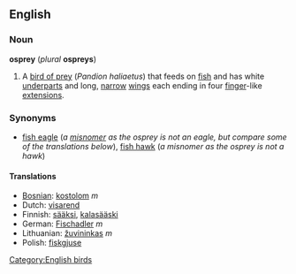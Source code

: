==English==
===Noun===
'''osprey''' (''plural'' '''ospreys''')

#A [[bird of prey]] (''Pandion haliaetus'') that feeds on [[fish]] and has white [[underparts]] and long, [[narrow]] [[wing]]s each ending in four [[finger]]-like [[extension]]s.

===Synonyms===
*[[fish eagle]] (''a [[misnomer]] as the osprey is not an eagle, but compare some of the translations below''), [[fish hawk]] (''a misnomer as the osprey is not a hawk'')

====Translations====
*[[Bosnian]]: [[kostolom]] ''m''
*Dutch: [[visarend]]
*Finnish: [[sääksi]], [[kalasääski]]
*German: [[Fischadler]] ''m''
*Lithuanian: [[žuvininkas]] ''m''
*Polish: [[fiskgjuse]]

[[Category:English birds]]